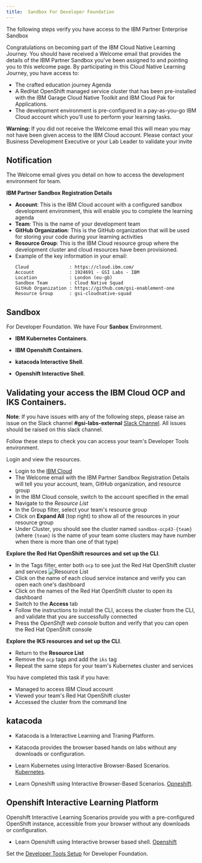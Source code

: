```yaml
---
title:  Sandbox For Developer Foundation
---
```


<PageDescription>

The following steps verify you have access to the IBM Partner Enterprise 
 Sandbox

</PageDescription>

Congratulations on becoming part of the IBM Cloud Native Learning Journey. You should have received a Welcome email that provides the details of the IBM Partner Sandbox you've been assigned to and pointing you to this welcome page. By participating in this Cloud Native Learning Journey, you have access to:
- The crafted education journey Agenda
- A RedHat OpenShift managed service cluster that has been pre-installed with the IBM Garage Cloud Native Toolkit and IBM Cloud Pak for Applications. 
 - The development environment is pre-configured in a pay-as-you-go IBM Cloud account which you'll use to perform your learning tasks.

<InlineNotification kind="warning">

**Warning:** If you did not receive the Welcome email this will mean you may
 not have been given access to the IBM Cloud account. Please contact your 
  Business Development Executive or your Lab Leader to validate your invite

</InlineNotification>

## Notification

The Welcome email gives you detail on how to access the development environment for team.

**IBM Partner Sandbox Registration Details**
- **Account**: This is the IBM Cloud account with a configured sandbox development environment, this will enable you to complete the learning agenda
- **Team**: This is the name of your development team
- **GitHub Organization**: This is the GitHub organization that will be used for storing your code during your learning activities
- **Resource Group**: This is the IBM Cloud resource group where the development cluster and cloud resources have been provisioned.
- Example of the key information in your email:
    ```
    Cloud               : https://cloud.ibm.com/
    Account             : 1924691 - GSI Labs - IBM
    Location            : London (eu-gb)
    Sandbox Team        : Cloud Native Squad
    GitHub Organization : https://github.com/gsi-enablement-one
    Resource Group      : gsi-cloudnative-squad
    ```
## Sandbox

For Developer Foundation. We have Four **Sanbox** Environment. 

- **IBM Kubernetes Containers**. 

- **IBM Openshift Containers**.

- **katacoda Interactive Shell**.

- **Openshift Interactive Shell**.

## Validating your access the IBM Cloud OCP and IKS Containers.

<InlineNotification>

**Note**: If you have issues with any of the following steps, please raise an issue on the Slack channel **#gsi-labs-external** [Slack Channel](https://gsicsi.slack.com/archives/CSRDJD5HA). All issues should be raised on this slack channel.

</InlineNotification>

Follow these steps to check you can access your team's Developer Tools environment.

Login and view the resources.

- Login to the [IBM Cloud](https://cloud.ibm.com)
- The Welcome email with the IBM Partner Sandbox Registration Details will tell you your account, team, GitHub organization, and resource group
- In the IBM Cloud console, switch to the account specified in the email
- Navigate to the *Resource List*
- In the Group filter, select your team's resource group
- Click on **Expand All** (top right) to show all of the resources in your resource group
- Under Cluster, you should see the cluster named `sandbox-ocp43-{team}` 
  (where `{team}` is the name of your team some clusters may have number when there is more 
  than one of that type)

**Explore the Red Hat OpenShift resources and set up the CLI**.

- In the Tags filter, enter both `ocp` to see just the Red Hat
 OpenShift cluster and services
![Resource List](images/devtoolsservices.png)
- Click on the name of each cloud service instance and verify you can open each one's dashboard
- Click on the names of the Red Hat OpenShift cluster to open its dashboard
- Switch to the **Access** tab
- Follow the instructions to install the CLI, access the cluster from the CLI, and validate that you are successfully connected
- Press the *OpenShift web console* button and verify that you can open the Red Hat OpenShift console

**Explore the IKS resources and set up the CLI**.

- Return to the **Resource List**
- Remove the `ocp` tags and add the `iks` tag
- Repeat the same steps for your team's Kubernetes cluster and services

<InlineNotification kind="success">

You have completed this task if you have:
- Managed to access IBM Cloud account
- Viewed your team's Red Hat OpenShift cluster
- Accessed the cluster from the command line

</InlineNotification>

## katacoda

- Katacoda is a Interactive Learning and Traning Platform.

- Katacoda provides the browser based hands on labs without any downloads or configuration.

- Learn Kubernetes using Interactive Browser-Based Scenarios. [Kubernetes](https://www.katacoda.com/courses/kubernetes).
- Learn Opneshift using Interactive Browser-Based Scenarios. [Opneshift](https://www.katacoda.com/openshift).

## Openshift Interactive Learning Platform

Openshift Interactive Learning Scenarios provide you with a pre-configured OpenShift instance, accessible from your browser without any downloads or configuration. 

- Learn Openshift using Interactive browser based shell. [Openshift](https://learn.openshift.com/)

Set the [Developer Tools Setup](http://localhost:8000/developer-foundation/devenvsetup) for Developer Foundation. 